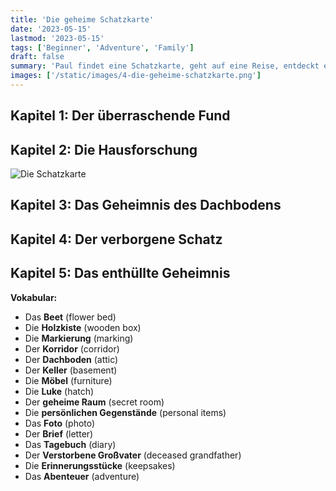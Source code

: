 ```yaml
---
title: 'Die geheime Schatzkarte'
date: '2023-05-15'
lastmod: '2023-05-15'
tags: ['Beginner', 'Adventure', 'Family']
draft: false
summary: 'Paul findet eine Schatzkarte, geht auf eine Reise, entdeckt einen Schatz und löst ein altes Geheimnis.'
images: ['/static/images/4-die-geheime-schatzkarte.png']
---
```


## Kapitel 1: Der überraschende Fund


<TextToSpeechPlayer text="Eines schönen Frühlingstages half Paul seiner geliebten Oma im Garten. Während er ein **Beet** umgrub, stieß er auf etwas Hartes. Nach einigem Buddeln zog er eine alte, verwitterte **Holzkiste** hervor. Neugierig öffnete Paul die Kiste und entdeckte eine verstaubte, aber dennoch sehr interessante Karte. Bei genauerem Hinsehen stellte er fest, dass es eine Schatzkarte sein musste. Die Karte schien jedoch nicht zu einem entfernten Ort zu führen, sondern zu einem Ort innerhalb des **Hauses** seiner Oma." />

## Kapitel 2: Die Hausforschung

![Die Schatzkarte](/static/images/4-die-geheime-schatzkarte-1.png)

<TextToSpeechPlayer text="Mit der Schatzkarte in der Hand begann Paul das alte **Haus** seiner Großmutter zu durchsuchen. Er folgte den **Markierungen** auf der Karte, die ihn durch lange **Korridore**, hinauf in den **Dachboden** und hinunter in den **Keller** führten. Es war eine aufregende und geheimnisvolle Reise durch das **Haus**, das er dachte zu kennen." />

## Kapitel 3: Das Geheimnis des Dachbodens

<TextToSpeechPlayer text="Die Karte führte Paul schließlich zum Dachboden. Es war dunkel und voller alter **Möbel** und Kisten. Nach langer Suche entdeckte Paul eine verborgene **Luke**, die zu einem kleinen, geheimen **Raum** führte." />

## Kapitel 4: Der verborgene Schatz

<TextToSpeechPlayer text="Im geheimen **Raum** fand Paul eine weitere Kiste. Er öffnete sie und fand den Schatz: Eine Sammlung alter persönlicher **Gegenstände** – **Fotos**, **Briefe** und ein altes **Tagebuch**. Sie gehörten alle seinem verstorbenen **Großvater**. Er konnte sein Glück kaum fassen." />

## Kapitel 5: Das enthüllte Geheimnis

<TextToSpeechPlayer text="Zuhause zeigte Paul den Schatz seiner Oma. Mit Tränen in den Augen erklärte sie, dass dies die verloren geglaubten **Erinnerungsstücke** ihres Mannes waren. Sie erzählte Paul Geschichten über seinen **Großvater** und wie er diese Schatzkarte für Paul hinterlassen hatte, um ihn eines Tages auf dieses **Abenteuer** zu schicken. Paul war erstaunt und berührt. Er hatte nicht nur einen Schatz gefunden, sondern auch eine wertvolle Verbindung zu seinem **Großvater**." />

**Vokabular:**

- Das **Beet** (flower bed)
- Die **Holzkiste** (wooden box)
- Die **Markierung** (marking)
- Der **Korridor** (corridor)
- Der **Dachboden** (attic)
- Der **Keller** (basement)
- Die **Möbel** (furniture)
- Die **Luke** (hatch)
- Der **geheime Raum** (secret room)
- Die **persönlichen Gegenstände** (personal items)
- Das **Foto** (photo)
- Der **Brief** (letter)
- Das **Tagebuch** (diary)
- Der **Verstorbene Großvater** (deceased grandfather)
- Die **Erinnerungsstücke** (keepsakes)
- Das **Abenteuer** (adventure)
